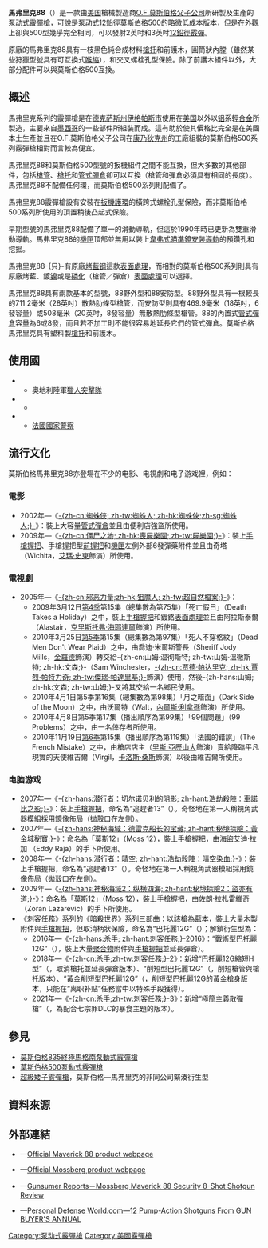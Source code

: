{{noteTA
|G1=軍事
|G2=長度單位
|G3=Firearms
}}
{{Infobox Weapon
|name= 莫斯伯格馬弗里克88<br />{{Lang|en|Mossberg Maverick 88}}
|image= File:Maverick 88 Pragl.jpg
|image_size= 300px
|caption= 馬弗里克88安防型，8發型號，配有20英吋槍管和[[紅點鏡|紅點瞄準鏡]]
|origin= {{flagcountry|United States}}
|type= [[泵动式|泵动式]][[霰彈槍|霰彈槍]]
<!-- Type selection -->
|is_ranged= yes
|is_bladed= 
|is_explosive= 
|is_artillery= 
|is_vehicle= 
|is_missile= 
|is_UK= 
<!-- Service history -->
|service= 
|used_by= 
|wars= 
<!-- Production history -->
|designer= [[O.F.莫斯伯格父子公司|O.F.莫斯伯格父子公司]]
|design_date= 
|manufacturer= O.F.莫斯伯格父子公司
|unit_cost= 大約[[美元|$]]165—250<ref>{{cite web |url=http://www.maverickarms.com/pages/88field.htm |title=88 Field |publisher=Maverickarms.com |date= |accessdate=2008-09-13 |deadurl=yes |archiveurl=https://web.archive.org/web/20080912051738/http://www.maverickarms.com/pages/88field.htm |archivedate=2008-09-12 }}</ref><ref>{{cite web |url=http://www.maverickarms.com/pages/88security.htm |title=88 Security |publisher=Maverickarms.com |date= |accessdate=2008-09-13 |deadurl=yes |archiveurl=https://web.archive.org/web/20030417130041/http://www.maverickarms.com/pages/88security.htm |archivedate=2003-04-17 }}</ref>
|production_date= 
|number= 
|variants= <div class="NavFrame collapsed" style="color: black; background-color: #FFFFFF; margin: 0 auto; padding: 0 10px; text-align: left;"><div class="NavHead" style="background-color: #FFFFFF; margin: 0 auto; padding: 0 10px; font-weight:normal;"></div><div class="NavContent" style="background-color: #FFFFFF; margin: 0 auto; padding: 0 10px;">
* 野外型
* 安防型
</div>
</div>
<!-- General specifications -->
|spec_label= 
|weight= 空槍：2.72[[千克|千克]]（6[[磅|磅]]）<div class="NavFrame collapsed" style="color: black; background-color: #FFFFFF; margin: 0 auto; padding: 0 10px; text-align: left;"><div class="NavHead" style="background-color: #FFFFFF; margin: 0 auto; padding: 0 10px; font-weight:normal;"></div><div class="NavContent" style="background-color: #FFFFFF; margin: 0 auto; padding: 0 10px;">
* 安防型、18.5英吋槍管：3.2公斤（7.05磅）
</div>
</div>
|length= 88安防型、18.5英吋槍管：960[[毫米|毫米]]（37.8[[英寸|英寸]]）
|part_length= <div class="NavFrame collapsed" style="color: black; background-color: #FFFFFF; margin: 0 auto; padding: 0 10px; text-align: left;"><div class="NavHead" style="background-color: #FFFFFF; margin: 0 auto; padding: 0 10px; font-weight:normal;"></div><div class="NavContent" style="background-color: #FFFFFF; margin: 0 auto; padding: 0 10px;">
* 野外型：711.2毫米（28英吋）
* 安防型：
** 18.5英吋槍管：469.9毫米
** 20英吋槍管：508毫米
</div>
</div>
|width= 
|height= 
|diameter= 
|crew= 
<!-- Ranged weapon specifications --> 
|cartridge= [[霰彈|12鉛徑霰彈]]
|caliber= <div class="NavFrame collapsed" style="color: black; background-color: #FFFFFF; margin: 0 auto; padding: 0 10px; text-align: left;"><div class="NavHead" style="background-color: #FFFFFF; margin: 0 auto; padding: 0 10px; font-weight:normal;"></div><div class="NavContent" style="background-color: #FFFFFF; margin: 0 auto; padding: 0 10px;">
* 18.53×69.85毫米（.12×2.75英吋）
* 18.53×76.2毫米（.12×3英吋）
</div>
</div>
|barrels= 1根，[[滑膛槍炮|滑膛]]，無[[槍口|槍口]][[喉缩|喉缩]]等裝置
|action= [[泵动式|泵动式]]
|mode= {{Link-en|連發步槍|repeating rifle|連發}}
|rate= 
|velocity= 
|range= 
|max_range= 
|feed= 6、8發內置式[[彈匣#管式彈倉|管式彈倉]]（未說明為2{{frac|3|4}}或3英吋）
|sights= [[機械瞄具|機械瞄具]]<div class="NavFrame collapsed" style="color: black; background-color: #FFFFFF; margin: 0 auto; padding: 0 10px; text-align: left;"><div class="NavHead" style="background-color: #FFFFFF; margin: 0 auto; padding: 0 10px; font-weight:normal;"></div><div class="NavContent" style="background-color: #FFFFFF; margin: 0 auto; padding: 0 10px;">
* [[機匣|機匣]]上方安裝[[瞄準镜|光學瞄準鏡]]、[[紅點鏡|紅點鏡／反射式瞄準鏡]]、[[全像武器照準器|全息瞄準鏡]]、[[夜視鏡|夜視鏡]]或[[熱成像儀|熱成像儀]]（可拆卸）
</div>
</div>
<!-- 火炮規格 -->
|breech= 
|recoil= 
|carriage= 
|elevation= 
|traverse= 
<!-- 刃器規格 --> 
|blade_type= 
|hilt_type= 
|sheath_type= 
|head_type= 
|haft_type= 
<!-- 爆炸物內填炸藥規格 --> 
|filling= 
|filling_weight= 
|detonation= 
|yield= 
<!-- 車輛/飛彈規格 -->
|armour= 
|primary_armament= 
|secondary_arament= 
|engine= 
|engine_power= 
|transmission= 
|payload_capacity= 
|fuel_capacity= 
|pw_ratio= 
|suspension= 
|clearance= 
|vehicle_range= 
|speed= 
|guidance= 
|steering= 
<!-- Missiles only -->
|wingspan= 
|propellant= 
|ceiling= 
|altitude= 
|depth= 
|boost= 
|accuracy= 
|launch_platform= 
|transport= 
}}
	
'''馬弗里克88'''（{{Lang-en|'''Maverick 88'''}}）是一款由[[美国|美国]]槍械製造商[[O.F.莫斯伯格父子公司|O.F.莫斯伯格父子公司]]所研製及生產的[[泵动式|泵动式]][[霰彈槍|霰彈槍]]，可說是泵动式12鉛徑[[莫斯伯格500泵動式霰彈槍|莫斯伯格500]]的略微低成本版本，但是在外觀上卻與500型幾乎完全相同，可以發射2{{frac|3|4}}英吋和3英吋[[霰彈|12鉛徑霰彈]]。

原廠的馬弗里克88具有一枝黑色純合成材料[[槍托|槍托]]和前護木，圓筒狀內膛（雖然某些狩獵型號具有可互換式[[喉缩|喉缩]]），和交叉螺栓孔型保險。除了前護木組件以外，大部分配件可以與莫斯伯格500互換。

== 概述 ==
馬弗里克系列的霰彈槍是在[[德克萨斯州|德克萨斯州]][[伊格帕斯市_(德克萨斯州)|伊格帕斯市]]使用在[[美国|美国]]以外以[[铝|铝]]系輕[[合金|合金]]所製造，主要來自[[墨西哥|墨西哥]]的一些部件所組裝而成。這有助於使其價格比完全是在美國本土生產並且在O.F.莫斯伯格父子公司在[[康乃狄克州|康乃狄克州]]的工廠組裝的莫斯伯格500系列霰彈槍相對而言較為便宜。

馬弗里克88和莫斯伯格500型號的扳機組件之間不能互換，但大多數的其他部件，包括[[槍管|槍管]]、[[槍托|槍托]]和[[彈匣#管式彈倉|管式彈倉]]卻可以互換（槍管和彈倉必須具有相同的長度）。馬弗里克88不配備任何{{Link-en|槍背帶|Sling (firearms)}}環，而莫斯伯格500系列則配備了。

馬弗里克88霰彈槍設有安裝在[[扳機護環|扳機護環]]的橫跨式螺栓孔型保險，而非莫斯伯格500系列所使用的頂置稍後凸起式保險。

早期型號的馬弗里克88配備了單一的滑動導軌，但這於1990年時已更新為雙重滑動導軌。馬弗里克88的[[機匣|機匣]]頂部並無用以裝上[[韋弗式導軌|韋弗式瞄準鏡安裝導軌]]的預鑽孔和挖掘。

馬弗里克88-{只}-有原廠[[烤藍|烤藍]][[钢|钢]]這款[[表面處理|表面處理]]，而相對的莫斯伯格500系列則具有原廠烤藍、鍍[[镍|镍]]或是[[磷酸鹽|磷化]]（槍管／彈倉）[[表面處理|表面處理]]可以選擇。

馬弗里克88具有兩款基本的型號，88野外型和88安防型。88野外型具有一根較長的711.2毫米（28英吋）散熱肋條型槍管，而安防型則具有469.9毫米（18{{frac|1|2}}英吋，6發容量）或508毫米（20英吋，8發容量）無散熱肋條型槍管。88的內置式[[彈匣#管式彈倉|管式彈倉]]容量為6或8發，而且若不加工則不能很容易地延長它們的管式彈倉。莫斯伯格馬弗里克具有塑料製[[槍托|槍托]]和前護木。

== 使用國 ==
* {{flagcountry|Austria}}
** 奧地利陸軍[[獵人突擊隊|獵人突擊隊]]
* {{flagcountry|Croatia}}
** {{tsl|en|Special Operations Battalion (Croatia)|克羅地亞陸軍特別行動旅}}
* {{flagcountry|France}}
** [[法國國家警察|法國國家警察]]

== 流行文化 ==
莫斯伯格馬弗里克88亦登場在不少的电影、电視劇和电子游戏裡，例如：

=== 電影 ===
* 2002年—《[[蜘蛛人_(電影)|-{zh-cn:蜘蛛侠; zh-tw:蜘蛛人; zh-hk:蜘蛛俠;zh-sg:蜘蛛人;}-]]》：裝上大容量[[彈匣#管式彈倉|管式彈倉]]並且由便利店強盜所使用。
* 2009年—《[[屍樂園|-{zh-cn:僵尸之地; zh-hk:喪屍樂園; zh-tw:屍樂園;}-]]》：裝上[[手槍握把|手槍握把]]、手槍握把型[[輔助握把|前握把]]和[[機匣|機匣]]左側外部6發彈藥附件並且由奇塔（Wichita，[[艾瑪·史東|艾瑪·史東]]飾演）所使用。

=== 電視劇 ===
* 2005年—《[[邪惡力量|-{zh-cn:邪恶力量;zh-hk:狙魔人; zh-tw:超自然檔案;}-]]》：
** 2009年3月12日[[邪恶力量_(第四季)|第4季]]第15集（總集數為第75集）「死亡假日」（Death Takes a Holiday）之中，裝上[[手槍握把|手槍握把]]和鍍鉻[[表面處理|表面處理]]並且由阿拉斯泰爾（Alastair，[[克里斯托弗·海耶達爾|克里斯托弗·海耶達爾]]飾演）所使用。
** 2010年3月25日[[邪恶力量_(第五季)|第5季]]第15集（總集數為第97集）「死人不穿格紋」（Dead Men Don't Wear Plaid）之中，由喬迪·米爾斯警長（Sheriff Jody Mills，[[金羅德|金羅德]]飾演）轉交給-{zh-cn:山姆·温彻斯特; zh-tw:山姆·溫徹斯特; zh-hk:文森;}-（Sam Winchester，[[傑瑞·帕達里基|-{zh-cn:贾德·帕达里克; zh-hk:賈烈·帕特力奇; zh-tw:傑瑞·帕達里基;}-]]飾演）使用，然後-{zh-hans:山姆; zh-hk:文森; zh-tw:山姆;}-又將其交給一名鄉民使用。
** 2010年4月1日第5季第16集（總集數為第98集）「月之暗面」（Dark Side of the Moon）之中，由沃爾特（Walt，[[內爾斯·利拿遜|內爾斯·利拿遜]]飾演）所使用。
** 2010年4月8日第5季第17集（播出順序為第99集）「99個問題」（99 Problems）之中，由一名倖存者所使用。
** 2010年11月19日[[邪恶力量_(第六季)|第6季]]第15集（播出順序為第119集）「法國的錯誤」（The French Mistake）之中，由槍店店主（[[里斯·亞歷山大|里斯·亞歷山大]]飾演）賣給降臨平凡現實的天使維吉爾（Virgil，[[卡洛斯·桑斯|卡洛斯·桑斯]]飾演）以後由維吉爾所使用。

=== 电脑游戏 ===
* 2007年—《[[浩劫殺陣：車諾比之影|-{zh-hans:潜行者：切尔诺贝利的阴影; zh-hant:浩劫殺陣：車諾比之影;}-]]》：裝上[[手槍握把|手槍握把]]，命名為“追趕者13”（{{Lang-en|Chaser 13}}）。奇怪地在第一人稱視角武器模組採用鏡像佈局（拋殼口在左側）。
* 2007年—《[[秘境探險：黃金城秘寶|-{zh-hans:神秘海域：德雷克船长的宝藏; zh-hant:秘境探險：黃金城秘寶;}-]]》：命名為「莫斯12」（Moss 12），裝上手槍握把，由海盜艾迪·拉加 （Eddy Raja）的手下所使用。
* 2008年—《[[浩劫殺陣：晴空染血|-{zh-hans:潜行者：晴空; zh-hant:浩劫殺陣：晴空染血;}-]]》：裝上手槍握把，命名為“追趕者13”（{{Lang-en|Chaser 13}}）。奇怪地在第一人稱視角武器模組採用鏡像佈局（拋殼口在左側）。
* 2009年—《[[秘境探險2：盜亦有道|-{zh-hans:神秘海域2：纵横四海; zh-hant:秘境探險2：盜亦有道;}-]]》：命名為「莫斯12」（Moss 12），裝上手槍握把，由佐朗·拉札雷維奇（Zoran Lazarevic）的手下所使用。
* 《[[刺客任務系列|刺客任務]]》系列的《暗殺世界》系列三部曲：以該槍為藍本，裝上大量木製附件與[[手槍握把|手槍握把]]，但取消柄狀保險，命名為“巴托麗12G”（{{Lang-en|Bartoli 12G}}）；解鎖衍生型為：
** 2016年—《[[杀手_(2016年游戏)|-{zh-hans:杀手; zh-hant:刺客任務;}-2016]]》：“戰術型巴托麗12G”（{{Lang-en|Bartoli 12G}}），裝上大量[[聚合物|聚合物]]附件與[[手槍握把|手槍握把]]並延長彈倉）。
** 2018年—《[[殺手2_(2018年遊戲)|-{zh-cn:杀手;zh-tw:刺客任務;}-2]]》：新增“巴托麗12G縮短H型”（{{Lang-en|Bartoli 12G Short H}}，取消槍托並延長彈倉版本）、“削短型巴托麗12G”（{{Lang-en|Sawed Off Bartoli 12G}}，削短槍管與槍托版本）、“黃金削短型巴托麗12G”（{{Lang-en|Golden Sawed Off Bartoli 12G}}，削短型巴托麗12G的黃金槍身版本，只能在“离职补贴”任務當中以特殊手段獲得）。
** 2021年—《[[刺客任務3|-{zh-cn:杀手;zh-tw:刺客任務;}-3]]》：新增“極簡主義散彈槍”（{{Lang-en|The Maximalist Shotgun}}，為配合七宗罪DLC的暴食主題的版本）。

== 參見 ==
* [[莫斯伯格835終極馬格南泵動式霰彈槍|莫斯伯格835終極馬格南泵動式霰彈槍]]
* [[莫斯伯格500泵動式霰彈槍|莫斯伯格500泵動式霰彈槍]]
* [[超級矮子霰彈槍|超級矮子霰彈槍]]，莫斯伯格—馬弗里克的非同公司緊湊衍生型

== 資料來源 ==
<div class="references-small">
<references />
</div>

== 外部連結 ==
* {{en icon}}—[https://web.archive.org/web/20101125065544/http://maverickarms.com/ Official Maverick 88 product webpage]
* {{en icon}}—[http://www.mossberg.com/ Official Mossberg product webpage] {{Wayback|url=http://www.mossberg.com/ |date=20101127091856 }}
* {{en icon}}—[http://arealmansreviews.blogspot.hk/2010/08/mossberg-maverick-88-security-8-shot.html Gunsumer Reports－Mossberg Maverick 88 Security 8-Shot Shotgun Review] {{Wayback|url=http://arealmansreviews.blogspot.hk/2010/08/mossberg-maverick-88-security-8-shot.html |date=20161207093024 }}
* {{en icon}}—[http://www.personaldefenseworld.com/2016/01/12-pump-action-shotguns-from-the-gun-buyers-annual-2016-buyers-guide/#mossberg-maverick-88 Personal Defense World.com—12 Pump-Action Shotguns From GUN BUYER'S ANNUAL] {{Wayback|url=http://www.personaldefenseworld.com/2016/01/12-pump-action-shotguns-from-the-gun-buyers-annual-2016-buyers-guide/#mossberg-maverick-88 |date=20160113231245 }}

{{莫斯伯格槍械}}

[[Category:泵动式霰彈槍|Category:泵动式霰彈槍]]
[[Category:美國霰彈槍|Category:美國霰彈槍]]